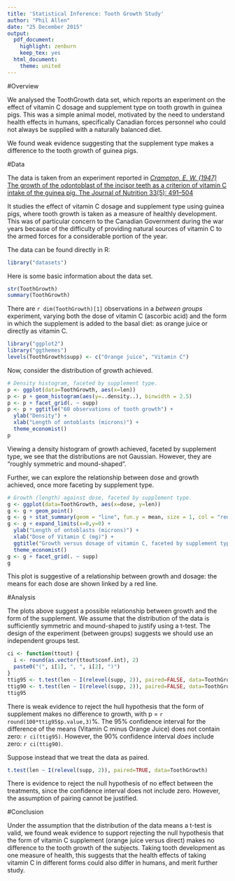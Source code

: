 ```yaml
---
title: 'Statistical Inference: Tooth Growth Study'
author: "Phil Allen"
date: "25 December 2015"
output:
  pdf_document:
    highlight: zenburn
    keep_tex: yes
  html_document:
    theme: united
---
```


#Overview

We analysed the ToothGrowth data set, which reports an experiment on the effect of vitamin C dosage and supplement type on tooth growth in guinea pigs. This was a simple animal model, motivated by the need to understand health effects in humans, specifically Canadian forces personnel who could not always be supplied with a naturally balanced diet.

We found weak evidence suggesting that the supplement type makes a difference to the tooth growth of guinea pigs.

#Data

The data is taken from an experiment reported in 
[_Crampton, E. W. (1947)_ The growth of the odontoblast of the incisor teeth as a criterion of vitamin C intake of the guinea pig. The Journal of Nutrition 33(5): 491–504](http://jn.nutrition.org/content/33/5/491.full.pdf)

It studies the effect of vitamin C dosage and supplement type using guinea pigs, where tooth growth is taken as a measure of healthly development. This was of particular concern to the Canadian Government during the war years because of the difficulty of providing natural sources of vitamin C to the armed forces for a considerable portion of the year.

The data can be found directly in R:

```r
library("datasets")
```

Here is some basic information about the data set.

```r
str(ToothGrowth)
summary(ToothGrowth)
```

There are `r dim(ToothGrowth)[1]` observations in a _between groups_ experiment, varying both the dose of vitamin C (ascorbic acid) and the form in which the supplement is added to the basal diet: as orange juice or directly as vitamin C.

```r
library("ggplot2")
library("ggthemes")
levels(ToothGrowth$supp) <- c("Orange juice", "Vitamin C")
```

Now, consider the distribution of growth achieved.

```r
# Density histogram, faceted by supplement type.
p <- ggplot(data=ToothGrowth, aes(x=len))
p <- p + geom_histogram(aes(y=..density..), binwidth = 2.5)
p <- p + facet_grid(. ~ supp)
p <- p + ggtitle("60 observations of tooth growth") + 
  ylab("Density") + 
  xlab("Length of ontoblasts (microns)") +
  theme_economist()
p
```

Viewing a density histogram of growth achieved, faceted by supplement type, we see that the distributions are not Gaussian. However, they are "roughly symmetric and mound-shaped".

Further, we can explore the relationship between dose and growth achieved, once more faceting by supplement type.

```r
# Growth (length) against dose, faceted by supplement type.
g <- ggplot(data=ToothGrowth, aes(x=dose, y=len))
g <- g + geom_point()
g <- g + stat_summary(geom = "line", fun.y = mean, size = 1, col = "red")
g <- g + expand_limits(x=0,y=0) + 
  ylab("Length of ontoblasts (microns)") + 
  xlab("Dose of Vitamin C (mg)") +
  ggtitle("Growth versus dosage of vitamin C, faceted by supplement type") +
  theme_economist()
g <- g + facet_grid(. ~ supp)
g
```

This plot is suggestive of a relationship between growth and dosage: the means for each dose are shown linked by a red line.

#Analysis

The plots above suggest a possible relationship between growth and the form of the supplement. We assume that the distribution of the data is sufficiently symmetric and mound-shaped to justify using a t-test. The design of the experiment (between groups) suggests we should use an independent groups test.

```r
ci <- function(ttout) { 
  i <- round(as.vector(ttout$conf.int), 2)
  paste0("(", i[1], ", ", i[2], ")")
}
ttig95 <- t.test(len ~ I(relevel(supp, 2)), paired=FALSE, data=ToothGrowth)
ttig90 <- t.test(len ~ I(relevel(supp, 2)), paired=FALSE, data=ToothGrowth, conf.level=0.9)
ttig95
```

There is weak evidence to reject the hull hypothesis that the form of supplement makes no difference to growth, with p = `r round(100*ttig95$p.value,3)`%. The 95% confidence interval for the difference of the means (Vitamin C minus Orange Juice) does not contain zero: `r ci(ttig95)`. However, the 90% confidence interval _does_ include zero: `r ci(ttig90)`.

Suppose instead that we treat the data as paired.
```r
t.test(len ~ I(relevel(supp, 2)), paired=TRUE, data=ToothGrowth)
```

There is evidence to reject the null hypothesis of no effect between the treatments, since the confidence interval does not include zero. However, the assumption of pairing cannot be justified. 

#Conclusion

Under the assumption that the distribution of the data means a t-test is valid, we found weak evidence to support rejecting the null hypothesis that the form of vitamin C supplement (orange juice versus direct) makes no difference to the tooth growth of the subjects. Taking tooth development as one measure of health, this suggests that the health effects of taking vitamin C in different forms could also differ in humans, and merit further study.

